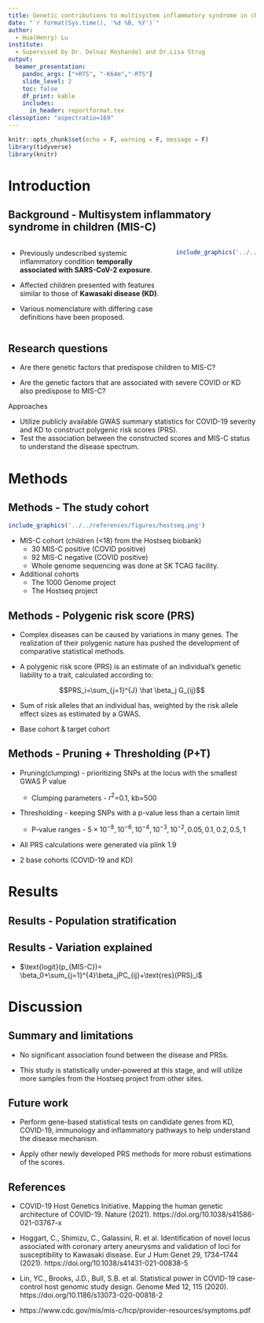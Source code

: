 ```yaml
---
title: Genetic contributions to multisystem inflammatory syndrome in children (MIS-C)
date: "`r format(Sys.time(), '%d %B, %Y')`"
author: 
  - Hua(Henry) Lu
institute:
  - Supervised by Dr. Delnaz Roshandel and Dr.Lisa Strug
output: 
  beamer_presentation: 
    pandoc_args: ["+RTS", "-K64m","-RTS"]
    slide_level: 2
    toc: false
    df_print: kable
    includes:
      in_header: reportformat.tex
classoption: "aspectratio=169"
---
```


```r
knitr::opts_chunk$set(echo = F, warning = F, message = F)
library(tidyverse)
library(knitr)
```



# Introduction

## Background - Multisystem inflammatory syndrome in children (MIS-C)


::: columns


:::: column

- Previously undescribed systemic inflammatory condition **temporally associated with SARS-CoV-2 exposure**. 

- Affected children presented with features similar to those of **Kawasaki disease (KD)**.

- Various nomenclature with differing case definitions have been proposed.

::::


:::: column

```r
include_graphics('../../references/figures/misc.png')
```

::::





:::


## Research questions

- Are there genetic factors that predispose children to MIS-C?  

- Are the genetic factors that are associated with severe COVID or KD also predispose to MIS-C?

Approaches

- Utilize publicly available GWAS summary statistics for COVID-19 severity and KD to construct polygenic risk scores (PRS). 
- Test the association between the constructed scores and MIS-C status to understand the disease spectrum.


# Methods


## Methods - The study cohort

```r
include_graphics('../../references/figures/hostseq.png')
```

- MIS-C cohort (children (<18) from the Hostseq biobank)
    * 30 MIS-C positive (COVID positive)
    * 92 MIS-C negative (COVID positive)
    * Whole genome sequencing was done at SK TCAG facility.


- Additional cohorts
    * The 1000 Genome project
    * The Hostseq project


## Methods - Polygenic risk score (PRS) 

- Complex diseases can be caused by variations in many genes. The realization of their polygenic nature has pushed the development of comparative statistical methods.

- A polygenic risk score (PRS) is an estimate of an individual’s genetic liability to a trait, calculated according to:


$$PRS_i=\sum_{j=1}^{J} \hat \beta_j G_{ij}$$

- Sum of risk alleles that an individual has, weighted by the risk allele effect sizes as estimated by a GWAS.

- Base cohort & target cohort

##  Methods - Pruning + Thresholding (P+T)

- Pruning(clumping) - prioritizing SNPs at the locus with the smallest GWAS P value

    * Clumping parameters - $r^2$=0.1, kb=500

- Thresholding - keeping SNPs with a p-value less than a certain limit 

    * P-value ranges - $5\times10^{-8},10^{-6},10^{-4},10^{-3},10^{-2},0.05,0.1,0.2,0.5,1$

- All PRS calculations were generated via plink 1.9

- 2 base cohorts (COVID-19 and KD)

# Results

## Results - Population stratification

\begin{columns}
\begin{column}{0.7\textwidth}
```r
include_graphics('../../figures/pca/genomemisc/kd_clive/all/pcscatter.pdf')
```
\end{column}
\begin{column}{0.3\textwidth}
```r
include_graphics('../../figures/pca/genomemisc/screeplot.pdf')
```
\begin{itemize}
\item $PRS_i= \beta_0+\sum_{j=1}^{4}\beta_jPC_{ij}+\epsilon_i$ 
\end{itemize}
\end{column}
\end{columns}

## Results - Variation explained

- $\text{logit}(p_{MIS-C})= \beta_0+\sum_{j=1}^{4}\beta_jPC_{ij}+\text{res}(PRS)_i$ 



\begin{columns}
\begin{column}{0.5\textwidth}
\begin{itemize}
\item COVID PRS
\end{itemize}
```r
include_graphics('../../figures/prs/hgi_hospvsnon/all/misc_var_exp_respc.pdf')
```
\end{column}
\begin{column}{0.5\textwidth}
\begin{itemize}
\item KD PRS
\end{itemize}
```r
include_graphics('../../figures/prs/kd_clive/all/misc_var_exp_respc.pdf')
```
\end{column}
\end{columns}


# Discussion

## Summary and limitations

- No significant association found between the disease and PRSs.

- This study is statistically under-powered at this stage, and will utilize more samples from the Hostseq project from other sites.


## Future work

- Perform gene-based statistical tests on candidate genes from KD, COVID-19, immunology and inflammatory pathways to help understand the disease mechanism.

- Apply other newly developed PRS methods for more robust estimations of the scores.



## References

- COVID-19 Host Genetics Initiative. Mapping the human genetic architecture of COVID-19. Nature (2021). https://doi.org/10.1038/s41586-021-03767-x

- Hoggart, C., Shimizu, C., Galassini, R. et al. Identification of novel locus associated with coronary artery aneurysms and validation of loci for susceptibility to Kawasaki disease. Eur J Hum Genet 29, 1734–1744 (2021). https://doi.org/10.1038/s41431-021-00838-5

- Lin, YC., Brooks, J.D., Bull, S.B. et al. Statistical power in COVID-19 case-control host genomic study design. Genome Med 12, 115 (2020). https://doi.org/10.1186/s13073-020-00818-2

- https://www.cdc.gov/mis/mis-c/hcp/provider-resources/symptoms.pdf